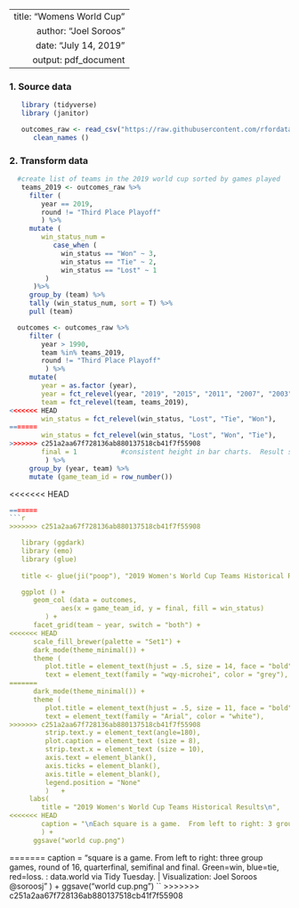 ----
   title: "Womens World Cup"
   author: "Joel Soroos"
   date: "July 14, 2019"
   output: pdf_document
---

### 1. Source data
```r

   library (tidyverse)
   library (janitor) 

   outcomes_raw <- read_csv("https://raw.githubusercontent.com/rfordatascience/tidytuesday/master/data/2019/2019-07-09/wwc_outcomes.csv") %>%
      clean_names () 
```
   
### 2. Transform data
```r

  #create list of teams in the 2019 world cup sorted by games played
   teams_2019 <- outcomes_raw %>%
     filter (
        year == 2019,
        round != "Third Place Playoff" 
        ) %>%
     mutate (
        win_status_num = 
           case_when (
             win_status == "Won" ~ 3,
             win_status == "Tie" ~ 2,
             win_status == "Lost" ~ 1
         )
      )%>%
     group_by (team) %>%
     tally (win_status_num, sort = T) %>%
     pull (team)

  outcomes <- outcomes_raw %>%
     filter (
        year > 1990,
        team %in% teams_2019,
        round != "Third Place Playoff" 
         ) %>%
     mutate(
        year = as.factor (year),
        year = fct_relevel(year, "2019", "2015", "2011", "2007", "2003", "1999", "1995", "1991"), 
        team = fct_relevel(team, teams_2019), 
<<<<<<< HEAD
        win_status = fct_relevel(win_status, "Lost", "Tie", "Won"), 
=======
        win_status = fct_relevel(win_status, "Lost", "Won", "Tie"), 
>>>>>>> c251a2aa67f728136ab880137518cb41f7f55908
        final = 1           #consistent height in bar charts.  Result signified by color.
         ) %>%
     group_by (year, team) %>%
     mutate (game_team_id = row_number()) 
```

<<<<<<< HEAD
```r
=======
```r
>>>>>>> c251a2aa67f728136ab880137518cb41f7f55908

   library (ggdark)
   library (emo)
   library (glue)
   
   title <- glue(ji("poop"), "2019 Women's World Cup Teams Historical Results\n")

   ggplot () +
      geom_col (data = outcomes,
             aes(x = game_team_id, y = final, fill = win_status)
         ) +
      facet_grid(team ~ year, switch = "both") +
<<<<<<< HEAD
      scale_fill_brewer(palette = "Set1") +
      dark_mode(theme_minimal()) +
      theme (
         plot.title = element_text(hjust = .5, size = 14, face = "bold"), 
         text = element_text(family = "wqy-microhei", color = "grey"),
=======
      dark_mode(theme_minimal()) +
      theme (
         plot.title = element_text(hjust = .5, size = 11, face = "bold"), 
         text = element_text(family = "Arial", color = "white"),
>>>>>>> c251a2aa67f728136ab880137518cb41f7f55908
         strip.text.y = element_text(angle=180),
         plot.caption = element_text (size = 8),
         strip.text.x = element_text (size = 10),
         axis.text = element_blank(),
         axis.ticks = element_blank(),
         axis.title = element_blank(),
         legend.position = "None"
         )   +
     labs(
        title = "2019 Women's World Cup Teams Historical Results\n",
<<<<<<< HEAD
        caption = "\nEach square is a game.  From left to right: 3 group games, round of 16, quarterfinal, semifinal and final.  Green=win, blue=tie, red=loss. \nSource: data.world via R4DS Tidy Tuesday.   |   Visualization: Joel Soroos @soroosj"
        ) +
      ggsave("world cup.png")
```
=======
        caption = "\nEach square is a game.  From left to right: three group games, round of 16, quarterfinal, semifinal and final.  Green=win, blue=tie, red=loss. \nSource: data.world via Tidy Tuesday.   |   Visualization: Joel Soroos @soroosj"
        ) +
      ggsave("world cup.png")
``
>>>>>>> c251a2aa67f728136ab880137518cb41f7f55908

